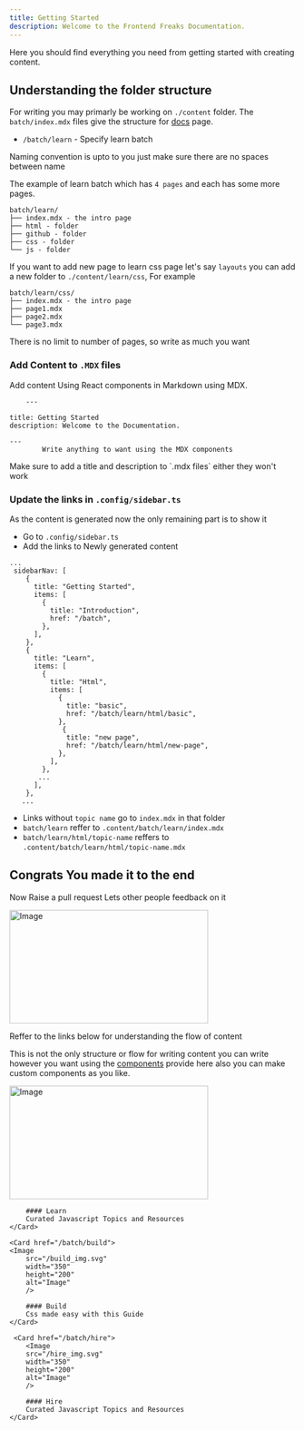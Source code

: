 ```yaml
---
title: Getting Started
description: Welcome to the Frontend Freaks Documentation.
---
```


<Callout type="calm">

Here you should find everything you need from getting started with creating content.

</Callout>

## Understanding the folder structure

For writing you may primarly be working on `./content` folder. The `batch/index.mdx` files give the structure for [docs](https://frontend-freaks-website.vercel.app/batch) page.

- `/batch/learn` - Specify learn batch

<Callout type="warning">
  Naming convention is upto to you just make sure there are no spaces between
  name
</Callout>

The example of learn batch which has `4 pages` and each has some more pages.

```mdx
batch/learn/
├── index.mdx - the intro page
├── html - folder
├── github - folder
├── css - folder
└── js - folder
```

If you want to add new page to learn css page let's say `layouts` you can add a new folder to `./content/learn/css`, For example

```mdx
batch/learn/css/
├── index.mdx - the intro page
├── page1.mdx
├── page2.mdx
└── page3.mdx
```

<Callout type="info">
  There is no limit to number of pages, so write as much you want
</Callout>

### Add Content to `.MDX` files

Add content Using React components in Markdown using MDX.

```mdx
    ---

title: Getting Started
description: Welcome to the Documentation.

---
        Write anything to want using the MDX components
```

<Callout type="danger">
  Make sure to add a title and description to `.mdx files` either they won't
  work
</Callout>

### Update the links in `.config/sidebar.ts`

As the content is generated now the only remaining part is to show it

- Go to `.config/sidebar.ts`
- Add the links to Newly generated content

```mdx
...
 sidebarNav: [
    {
      title: "Getting Started",
      items: [
        {
          title: "Introduction",
          href: "/batch",
        },
      ],
    },
    {
      title: "Learn",
      items: [
        {
          title: "Html",
          items: [
            {
              title: "basic",
              href: "/batch/learn/html/basic",
            },
             {
              title: "new page",
              href: "/batch/learn/html/new-page",
            },
          ],
        },
       ...
      ],
    },
   ...
```

- Links without `topic name` go to `index.mdx` in that folder
- `batch/learn` reffer to `.content/batch/learn/index.mdx`
- `batch/learn/html/topic-name` reffers to `.content/batch/learn/html/topic-name.mdx`

## Congrats You made it to the end

Now Raise a pull request Lets other people feedback on it

<div className="flex justify-center">
  <Image src="/construction.svg" width="350" height="200" alt="Image" />
</div>

Reffer to the links below for understanding the flow of content

<Callout>

This is not the only structure or flow for writing content you can write however you want using the [components](https://frontend-freaks-website.vercel.app/docs/components) provide here also you can make custom components as you like.

</Callout>

<div className="flex md:flex-row flex-col gap-4 mt-6">
    <Card href="/batch/learn">
        <Image
        src="/learn_img.svg"
        width="350"
        height="200"
        alt="Image"
        />

        #### Learn
        Curated Javascript Topics and Resources
    </Card>

    <Card href="/batch/build">
    <Image
        src="/build_img.svg"
        width="350"
        height="200"
        alt="Image"
        />

        #### Build
        Css made easy with this Guide
    </Card>

     <Card href="/batch/hire">
        <Image
        src="/hire_img.svg"
        width="350"
        height="200"
        alt="Image"
        />

        #### Hire
        Curated Javascript Topics and Resources
    </Card>

</div>